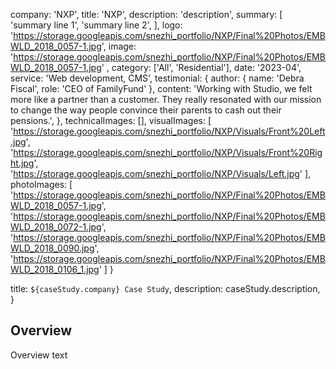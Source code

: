 

  company: 'NXP',
  title: 'NXP',
  description:
    'description',
  summary: [
    'summary line 1',
    'summary line 2',
  ],
  logo: 'https://storage.googleapis.com/snezhi_portfolio/NXP/Final%20Photos/EMBWLD_2018_0057-1.jpg',
  image: 'https://storage.googleapis.com/snezhi_portfolio/NXP/Final%20Photos/EMBWLD_2018_0057-1.jpg' ,
  category: ['All', 'Residential'],
  date: '2023-04',
  service: 'Web development, CMS',
  testimonial: {
    author: { name: 'Debra Fiscal', role: 'CEO of FamilyFund' },
    content:
      'Working with Studio, we felt more like a partner than a customer. They really resonated with our mission to change the way people convince their parents to cash out their pensions.',
  },
  technicalImages: [],
  visualImages: [
    'https://storage.googleapis.com/snezhi_portfolio/NXP/Visuals/Front%20Left.jpg',
    'https://storage.googleapis.com/snezhi_portfolio/NXP/Visuals/Front%20Right.jpg',
    'https://storage.googleapis.com/snezhi_portfolio/NXP/Visuals/Left.jpg'
  ],
  photoImages: [
    'https://storage.googleapis.com/snezhi_portfolio/NXP/Final%20Photos/EMBWLD_2018_0057-1.jpg',
    'https://storage.googleapis.com/snezhi_portfolio/NXP/Final%20Photos/EMBWLD_2018_0072-1.jpg',
    'https://storage.googleapis.com/snezhi_portfolio/NXP/Final%20Photos/EMBWLD_2018_0090.jpg',
    'https://storage.googleapis.com/snezhi_portfolio/NXP/Final%20Photos/EMBWLD_2018_0106_1.jpg'
  ]
}

  title: `${caseStudy.company} Case Study`,
  description: caseStudy.description,
}

## Overview

Overview text  

